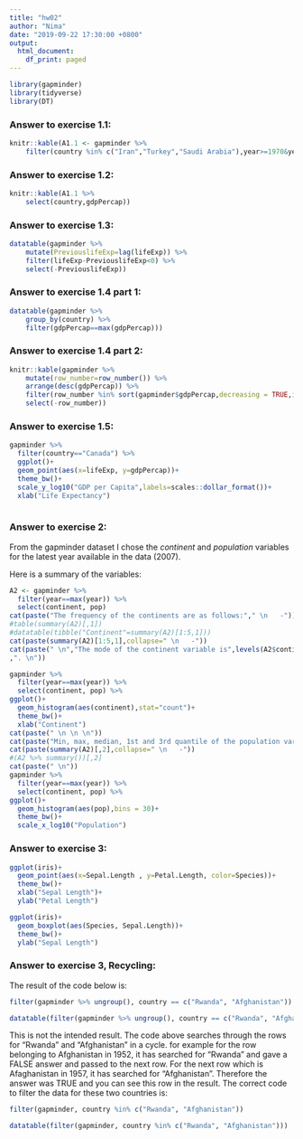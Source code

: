 ```yaml
---
title: "hw02"
author: "Nima"
date: "2019-09-22 17:30:00 +0800"
output:
  html_document:
    df_print: paged
---
```


```r
library(gapminder)
library(tidyverse)
library(DT)
```


### __Answer to exercise 1.1:__ 

```r
knitr::kable(A1.1 <- gapminder %>%
    filter(country %in% c("Iran","Turkey","Saudi Arabia"),year>=1970&year<1980))
```


### __Answer to exercise 1.2: __

```r
knitr::kable(A1.1 %>%
    select(country,gdpPercap))
```


### __Answer to exercise 1.3: __

```r
datatable(gapminder %>%
    mutate(PreviouslifeExp=lag(lifeExp)) %>%
    filter(lifeExp-PreviouslifeExp<0) %>%
    select(-PreviouslifeExp))
```


### __Answer to exercise 1.4 part 1: __

```r
datatable(gapminder %>%
    group_by(country) %>% 
    filter(gdpPercap==max(gdpPercap)))
```


### __Answer to exercise 1.4 part 2: __

```r
knitr::kable(gapminder %>%
    mutate(row_number=row_number()) %>%
    arrange(desc(gdpPercap)) %>% 
    filter(row_number %in% sort(gapminder$gdpPercap,decreasing = TRUE,index.return=TRUE)$ix[1:3]|row_number %in% sort(gapminder$gdpPercap,index.return=TRUE)$ix[1:3]) %>%
    select(-row_number))
```


### __Answer to exercise 1.5: __

```r
gapminder %>% 
  filter(country=="Canada") %>% 
  ggplot()+
  geom_point(aes(x=lifeExp, y=gdpPercap))+
  theme_bw()+
  scale_y_log10("GDP per Capita",labels=scales::dollar_format())+
  xlab("Life Expectancy")
  
```

### __Answer to exercise 2:__

From the gapminder dataset I chose the _continent_ and _population_ variables for the latest year available in the data (2007).

Here is a summary of the variables:

```r
A2 <- gapminder %>%
  filter(year==max(year)) %>%
  select(continent, pop) 
cat(paste("The frequency of the continents are as follows:"," \n   -"))
#table(summary(A2)[,1])
#datatable(tibble("Continent"=summary(A2)[1:5,1]))
cat(paste(summary(A2)[1:5,1],collapse=" \n   -"))
cat(paste(" \n","The mode of the continent variable is",levels(A2$continent)[as.numeric(A2 %>% group_by(continent) %>% summarise(n=n()) %>% filter(n==max(n)) %>%  summarise(mode=continent))]
,". \n"))

gapminder %>%
  filter(year==max(year)) %>%
  select(continent, pop) %>% 
ggplot()+
  geom_histogram(aes(continent),stat="count")+
  theme_bw()+
  xlab("Continent")
cat(paste(" \n \n \n"))
cat(paste("Min, max, median, 1st and 3rd quantile of the population variable are as follows:"," \n   -"))
cat(paste(summary(A2)[,2],collapse=" \n   -"))
#(A2 %>% summary())[,2]
cat(paste(" \n"))
gapminder %>%
  filter(year==max(year)) %>%
  select(continent, pop) %>% 
ggplot()+
  geom_histogram(aes(pop),bins = 30)+
  theme_bw()+
  scale_x_log10("Population")

```


### __Answer to exercise 3:__

```r
ggplot(iris)+
  geom_point(aes(x=Sepal.Length , y=Petal.Length, color=Species))+
  theme_bw()+
  xlab("Sepal Length")+
  ylab("Petal Length")

ggplot(iris)+
  geom_boxplot(aes(Species, Sepal.Length))+
  theme_bw()+
  ylab("Sepal Length")

```

### __Answer to exercise 3, Recycling:__

The result of the code below is:

```r
filter(gapminder %>% ungroup(), country == c("Rwanda", "Afghanistan"))
```

```r
datatable(filter(gapminder %>% ungroup(), country == c("Rwanda", "Afghanistan")))
```

This is not the intended result. The code above searches through the rows for "Rwanda" and "Afghanistan" in a cycle. for example for the row belonging to Afghanistan in 1952, it has searched for "Rwanda" and gave a FALSE answer and passed to the next row. For the next row which is Afaghanistan in 1957, it has searched for "Afghanistan". Therefore the answer was TRUE and you can see this row in the result. The correct code to filter the data for these two countries is:

```r
filter(gapminder, country %in% c("Rwanda", "Afghanistan"))
```


```r
datatable(filter(gapminder, country %in% c("Rwanda", "Afghanistan")))
```
